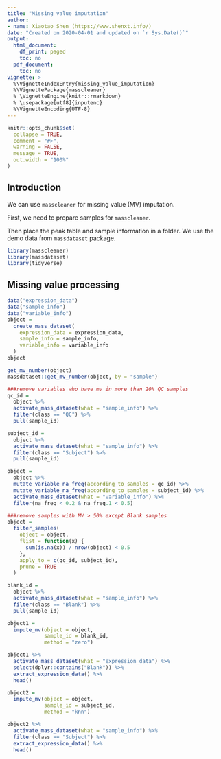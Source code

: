```yaml
---
title: "Missing value imputation"
author:
- name: Xiaotao Shen (https://www.shenxt.info/)
date: "Created on 2020-04-01 and updated on `r Sys.Date()`"
output:
  html_document:
    df_print: paged
    toc: no
  pdf_document:
    toc: no
vignette: >
  %\VignetteIndexEntry{missing_value_imputation}
  %\VignettePackage{masscleaner}
  % \VignetteEngine{knitr::rmarkdown}
  % \usepackage[utf8]{inputenc}
  %\VignetteEncoding{UTF-8}
---
```


```r
knitr::opts_chunk$set(
  collapse = TRUE,
  comment = "#>",
  warning = FALSE,
  message = TRUE,
  out.width = "100%"
)
```

## **Introduction**

We can use `masscleaner` for missing value (MV) imputation.

First, we need to prepare samples for `masscleaner`.

Then place the peak table and sample information in a folder. We use the demo data from `massdataset` package.

```r
library(masscleaner)
library(massdataset)
library(tidyverse)
```

## **Missing value processing**

```r
data("expression_data")
data("sample_info")
data("variable_info")
object =
  create_mass_dataset(
    expression_data = expression_data,
    sample_info = sample_info,
    variable_info = variable_info
  )
object

get_mv_number(object)
massdataset::get_mv_number(object, by = "sample")

###remove variables who have mv in more than 20% QC samples
qc_id =
  object %>%
  activate_mass_dataset(what = "sample_info") %>%
  filter(class == "QC") %>%
  pull(sample_id)

subject_id =
  object %>%
  activate_mass_dataset(what = "sample_info") %>%
  filter(class == "Subject") %>%
  pull(sample_id)

object =
  object %>%
  mutate_variable_na_freq(according_to_samples = qc_id) %>%
  mutate_variable_na_freq(according_to_samples = subject_id) %>%
  activate_mass_dataset(what = "variable_info") %>%
  filter(na_freq < 0.2 & na_freq.1 < 0.5)

###remove samples with MV > 50% except Blank samples
object =
  filter_samples(
    object = object,
    flist = function(x) {
      sum(is.na(x)) / nrow(object) < 0.5
    },
    apply_to = c(qc_id, subject_id),
    prune = TRUE
  )

blank_id =
  object %>%
  activate_mass_dataset(what = "sample_info") %>%
  filter(class == "Blank") %>%
  pull(sample_id)

object1 =
  impute_mv(object = object,
            sample_id = blank_id,
            method = "zero")

object1 %>%
  activate_mass_dataset(what = "expression_data") %>%
  select(dplyr::contains("Blank")) %>%
  extract_expression_data() %>% 
  head()

object2 =
  impute_mv(object = object,
            sample_id = subject_id,
            method = "knn")

object2 %>%
  activate_mass_dataset(what = "sample_info") %>%
  filter(class == "Subject") %>%
  extract_expression_data() %>% 
  head()
```
